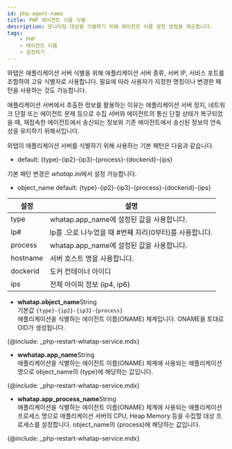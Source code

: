 ```yaml
---
id: php-agent-name
title: PHP 에이전트 이름 식별
description: 모니터링 대상을 식별하기 위해 에이전트 이름 설정 방법을 제공합니다.
tags:
    - PHP
    - 에이전트 이름
    - 설정하기
---
```


와탭은 애플리케이션 서버 식별을 위해 애플리케이션 서버 종류, 서버 IP, 서비스 포트를 조합하여 고유 식별자로 사용합니다. 필요에 따라 사용자가 지정한 명칭이나 변경한 패턴을 사용하는 것도 가능합니다.

애플리케이션 서버에서 추출한 정보를 활용하는 이유는 애플리케이션 서버 정지, 네트워크 단절 또는 에이전트 문제 등으로 수집 서버와 에이전트의 통신 단절 상태가 복구되었을 때, 재접속한 에이전트에서 송신되는 정보와 기존 에이전트에서 송신된 정보의 연속성을 유지하기 위해서입니다. 

와탭이 애플리케이션 서버를 식별하기 위해 사용하는 기본 패턴은 다음과 같습니다.

* default: {type}-{ip2}-{ip3}-{process}-{dockerid}-{ips}

기본 패턴 변경은 *whatap.ini*에서 설정 가능합니다.

* object_name default: {type}-{ip2}-{ip3}-{process}-{dockerid}-{ips}

|설정|설명|
|----|----|
|type|whatap.app_name에 설정된 값을 사용합니다.|
|Ip#|Ip를 .으로 나누었을 때 #번째 자리(0부터)를 사용합니다.|
|process|whatap.app_name에 설정된 값을 사용합니다.|
|hostname|서버 호스트 명을 사용합니다.|
|dockerid|도커 컨테이너 아이디|
|ips|전체 아이피 정보 (ip4, ip6)|

* **whatap.object_name**<span class='type'>String</span><br/>
    기본값 `{type}-{ip2}-{ip3}-{process}`  
    애플리케이션을 식별하는 에이전트 이름(ONAME) 체계입니다. ONAME을 토대로 OID가 생성됩니다. 

{@include: _php-restart-whatap-service.mdx}

* **wwhatap.app_name**<span class='type'>String</span><br/>
    애플리케이션을 식별하는 에이전트 이름(ONAME) 체계에 사용되는 애플리케이션 명으로 object_name의 {type}에 해당하는 값입니다.

{@include: _php-restart-whatap-service.mdx}

* **whatap.app_process_name**<span class='type'>String</span><br/>
    애플리케이션을 식별하는 에이전트 이름(ONAME) 체계에 사용되는 애플리케이션 프로세스 명으로 애플리케이션 서버의 CPU, Heap Memory 등을 수집할 대상 프로세스를 설정합니다. object_name의 {process}에 해당하는 값입니다.

{@include: _php-restart-whatap-service.mdx}